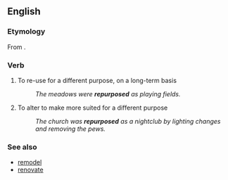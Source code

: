 ==English==

===Etymology===
From {{prefix|re|purpose}}.

===Verb===
{{en-verb|repurpos|es}}

# To re-use for a different purpose, on a long-term basis
#: ''The meadows were '''repurposed''' as playing fields.''
# To alter to make more suited for a different purpose
#: ''The church was '''repurposed''' as a nightclub by lighting changes and removing the pews.''

===See also===
*[[remodel]]
*[[renovate]]